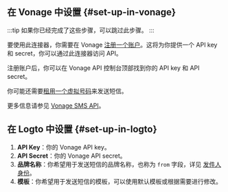 ## 在 Vonage 中设置 \{#set-up-in-vonage}

:::tip
如果你已经完成了这些步骤，可以跳过此步骤。
:::

要使用此连接器，你需要在 Vonage [注册一个账户](https://developer.vonage.com/en/account/guides/dashboard-management#create-and-configure-a-vonage-account)。这将为你提供一个 API key 和 secret，你可以通过此连接器访问 API。

注册账户后，你可以在 Vonage API 控制台顶部找到你的 API key 和 API secret。

你可能还需要[租用一个虚拟号码](https://developer.vonage.com/en/numbers/guides/number-management#rent-a-virtual-number)来发送短信。

更多信息请参见 [Vonage SMS API](https://developer.vonage.com/en/messaging/sms/overview)。

## 在 Logto 中设置 \{#set-up-in-logto}

1. **API Key**：你的 Vonage API key。
2. **API Secret**：你的 Vonage API secret。
3. **品牌名称**：你希望用于发送短信的品牌名称，也称为 `from` 字段，详见 [发件人身份](https://developer.vonage.com/en/messaging/sms/guides/custom-sender-id)。
4. **模板**：你希望用于发送短信的模板，可以使用默认模板或根据需要进行修改。
